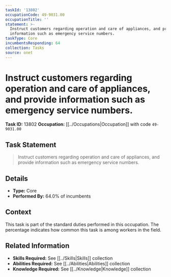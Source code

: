 ```yaml
---
taskId: '13802'
occupationCode: 49-9031.00
occupationTitle: ''
statement: >-
  Instruct customers regarding operation and care of appliances, and provide
  information such as emergency service numbers.
taskType: Core
incumbentsResponding: 64
collection: Tasks
source: onet
---
```

# Instruct customers regarding operation and care of appliances, and provide information such as emergency service numbers.

**Task ID:** 13802
**Occupation:** [[../Occupations|Occupation]] with code `49-9031.00`

## Task Statement

> Instruct customers regarding operation and care of appliances, and provide information such as emergency service numbers.

## Details

- **Type:** Core
- **Performed By:** 64.0% of incumbents

## Context

This task is part of the standard duties performed in this occupation. The percentage indicates how common this task is among workers in the field.

## Related Information

- **Skills Required:** See [[../Skills|Skills]] collection
- **Abilities Required:** See [[../Abilities|Abilities]] collection
- **Knowledge Required:** See [[../Knowledge|Knowledge]] collection

